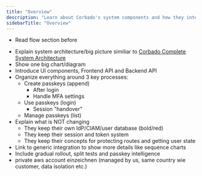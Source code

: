```yaml
---
title: "Overview"
description: "Learn about Corbado's system components and how they integrate with your application."
sidebarTitle: "Overview"
---
```



- Read flow section before

<ArchitectureDiagram />

- Explain system architecture/big picture similiar to [Corbado Complete System Architecture](/corbado-complete/overview/system-architecture)
- Show one big chart/diagram
- Introduce UI components, Frontend API and Backend API
- Organize everything around 3 key processes:
    - Create passkeys (append)
        - After login
        - Handle MFA settings
    - Use passkeys (login)
        - Session "handover"
    - Manage passkeys (list)
- Explain what is NOT changing
    - They keep their own IdP/CIAM/user database (bold/red)
    - They keep their session and token system
    - They keep their concepts for protecting routes and getting user state
- Link to generic integration to show more details like sequence charts
- Include gradual rollout, split tests and passkey intelligence
- private aws account einzeichnen (managed by us, same country wie customer, data isolation etc.)